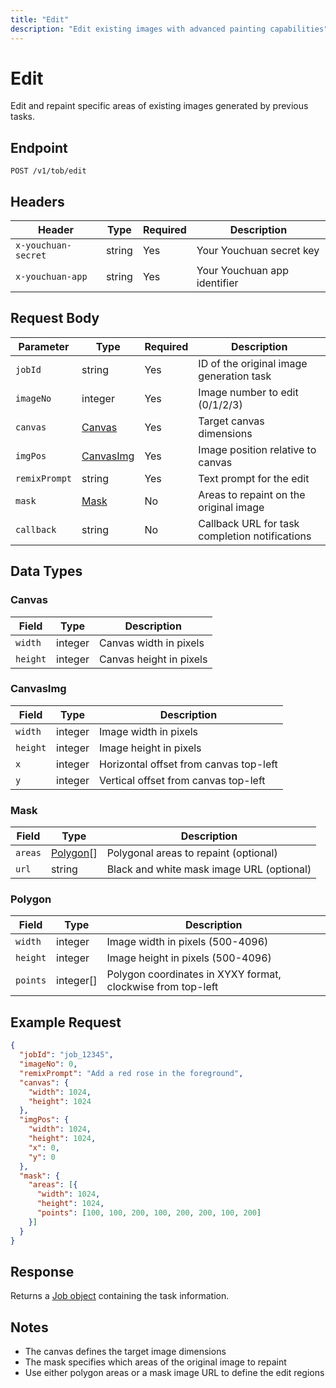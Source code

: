 ```yaml
---
title: "Edit"
description: "Edit existing images with advanced painting capabilities"
---
```


# Edit

Edit and repaint specific areas of existing images generated by previous tasks.

## Endpoint

```
POST /v1/tob/edit
```

## Headers

| Header | Type | Required | Description |
|--------|------|----------|-------------|
| `x-youchuan-secret` | string | Yes | Your Youchuan secret key |
| `x-youchuan-app` | string | Yes | Your Youchuan app identifier |

## Request Body

| Parameter | Type | Required | Description |
|-----------|------|----------|-------------|
| `jobId` | string | Yes | ID of the original image generation task |
| `imageNo` | integer | Yes | Image number to edit (0/1/2/3) |
| `canvas` | [Canvas](#canvas) | Yes | Target canvas dimensions |
| `imgPos` | [CanvasImg](#canvasimg) | Yes | Image position relative to canvas |
| `remixPrompt` | string | Yes | Text prompt for the edit |
| `mask` | [Mask](#mask) | No | Areas to repaint on the original image |
| `callback` | string | No | Callback URL for task completion notifications |

## Data Types

### Canvas
| Field | Type | Description |
|-------|------|-------------|
| `width` | integer | Canvas width in pixels |
| `height` | integer | Canvas height in pixels |

### CanvasImg
| Field | Type | Description |
|-------|------|-------------|
| `width` | integer | Image width in pixels |
| `height` | integer | Image height in pixels |
| `x` | integer | Horizontal offset from canvas top-left |
| `y` | integer | Vertical offset from canvas top-left |

### Mask
| Field | Type | Description |
|-------|------|-------------|
| `areas` | [Polygon](#polygon)[] | Polygonal areas to repaint (optional) |
| `url` | string | Black and white mask image URL (optional) |

### Polygon
| Field | Type | Description |
|-------|------|-------------|
| `width` | integer | Image width in pixels (500-4096) |
| `height` | integer | Image height in pixels (500-4096) |
| `points` | integer[] | Polygon coordinates in XYXY format, clockwise from top-left |

## Example Request

```json
{
  "jobId": "job_12345",
  "imageNo": 0,
  "remixPrompt": "Add a red rose in the foreground",
  "canvas": {
    "width": 1024,
    "height": 1024
  },
  "imgPos": {
    "width": 1024,
    "height": 1024,
    "x": 0,
    "y": 0
  },
  "mask": {
    "areas": [{
      "width": 1024,
      "height": 1024,
      "points": [100, 100, 200, 100, 200, 200, 100, 200]
    }]
  }
}
```

## Response

Returns a [Job object](/api/schemas/job) containing the task information.

## Notes

- The canvas defines the target image dimensions
- The mask specifies which areas of the original image to repaint
- Use either polygon areas or a mask image URL to define the edit regions